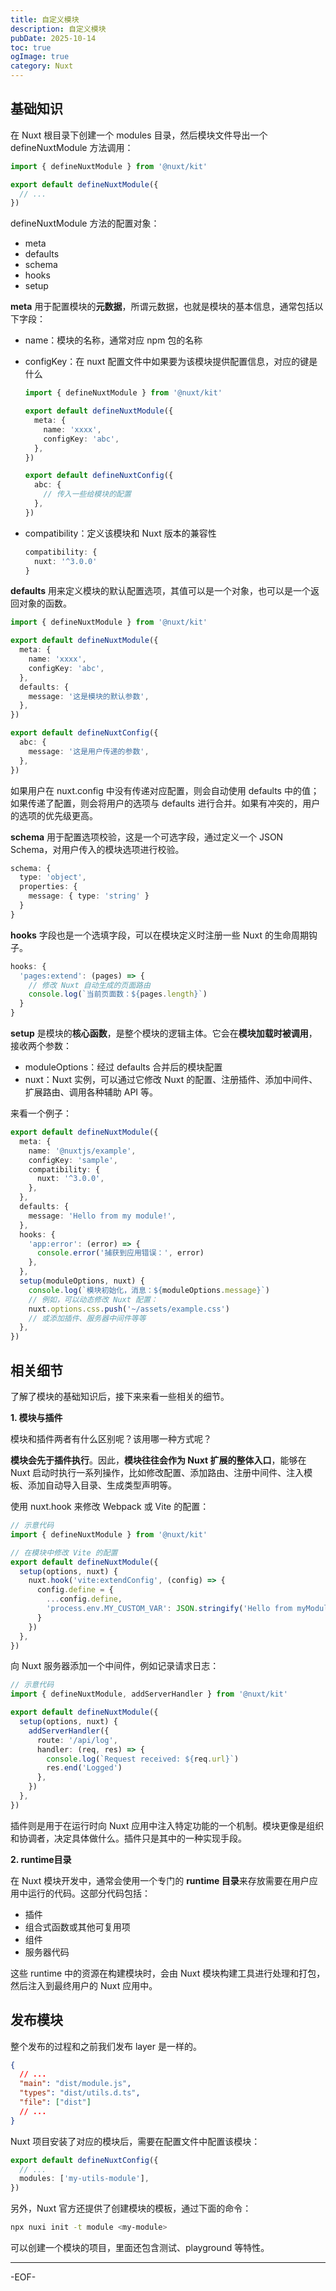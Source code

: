 ```yaml
---
title: 自定义模块
description: 自定义模块
pubDate: 2025-10-14
toc: true
ogImage: true
category: Nuxt
---
```


## 基础知识

在 Nuxt 根目录下创建一个 modules 目录，然后模块文件导出一个 defineNuxtModule 方法调用：

```ts
import { defineNuxtModule } from '@nuxt/kit'

export default defineNuxtModule({
  // ...
})
```

defineNuxtModule 方法的配置对象：

- meta
- defaults
- schema
- hooks
- setup

**meta** 用于配置模块的**元数据**，所谓元数据，也就是模块的基本信息，通常包括以下字段：

- name：模块的名称，通常对应 npm 包的名称

- configKey：在 nuxt 配置文件中如果要为该模块提供配置信息，对应的键是什么

  ```ts
  import { defineNuxtModule } from '@nuxt/kit'

  export default defineNuxtModule({
    meta: {
      name: 'xxxx',
      configKey: 'abc',
    },
  })
  ```

  ```ts
  export default defineNuxtConfig({
    abc: {
      // 传入一些给模块的配置
    },
  })
  ```

- compatibility：定义该模块和 Nuxt 版本的兼容性

  ```ts
  compatibility: {
    nuxt: '^3.0.0'
  }
  ```

**defaults** 用来定义模块的默认配置选项，其值可以是一个对象，也可以是一个返回对象的函数。

```ts
import { defineNuxtModule } from '@nuxt/kit'

export default defineNuxtModule({
  meta: {
    name: 'xxxx',
    configKey: 'abc',
  },
  defaults: {
    message: '这是模块的默认参数',
  },
})
```

```ts
export default defineNuxtConfig({
  abc: {
    message: '这是用户传递的参数',
  },
})
```

如果用户在 nuxt.config 中没有传递对应配置，则会自动使用 defaults 中的值；如果传递了配置，则会将用户的选项与 defaults 进行合并。如果有冲突的，用户的选项的优先级更高。

**schema** 用于配置选项校验，这是一个可选字段，通过定义一个 JSON Schema，对用户传入的模块选项进行校验。

```ts
schema: {
  type: 'object',
  properties: {
    message: { type: 'string' }
  }
}
```

**hooks** 字段也是一个选填字段，可以在模块定义时注册一些 Nuxt 的生命周期钩子。

```ts
hooks: {
  'pages:extend': (pages) => {
    // 修改 Nuxt 自动生成的页面路由
    console.log(`当前页面数：${pages.length}`)
  }
}
```

**setup** 是模块的**核心函数**，是整个模块的逻辑主体。它会在**模块加载时被调用**，接收两个参数：

- moduleOptions：经过 defaults 合并后的模块配置
- nuxt：Nuxt 实例，可以通过它修改 Nuxt 的配置、注册插件、添加中间件、扩展路由、调用各种辅助 API 等。

来看一个例子：

```ts
export default defineNuxtModule({
  meta: {
    name: '@nuxtjs/example',
    configKey: 'sample',
    compatibility: {
      nuxt: '^3.0.0',
    },
  },
  defaults: {
    message: 'Hello from my module!',
  },
  hooks: {
    'app:error': (error) => {
      console.error('捕获到应用错误：', error)
    },
  },
  setup(moduleOptions, nuxt) {
    console.log(`模块初始化，消息：${moduleOptions.message}`)
    // 例如，可以动态修改 Nuxt 配置：
    nuxt.options.css.push('~/assets/example.css')
    // 或添加插件、服务器中间件等等
  },
})
```

## 相关细节

了解了模块的基础知识后，接下来来看一些相关的细节。

**1. 模块与插件**

模块和插件两者有什么区别呢？该用哪一种方式呢？

**模块会先于插件执行**。因此，**模块往往会作为 Nuxt 扩展的整体入口**，能够在 Nuxt 启动时执行一系列操作，比如修改配置、添加路由、注册中间件、注入模板、添加自动导入目录、生成类型声明等。

使用 nuxt.hook 来修改 Webpack 或 Vite 的配置：

```ts
// 示意代码
import { defineNuxtModule } from '@nuxt/kit'

// 在模块中修改 Vite 的配置
export default defineNuxtModule({
  setup(options, nuxt) {
    nuxt.hook('vite:extendConfig', (config) => {
      config.define = {
        ...config.define,
        'process.env.MY_CUSTOM_VAR': JSON.stringify('Hello from myModule'),
      }
    })
  },
})
```

向 Nuxt 服务器添加一个中间件，例如记录请求日志：

```ts
// 示意代码
import { defineNuxtModule, addServerHandler } from '@nuxt/kit'

export default defineNuxtModule({
  setup(options, nuxt) {
    addServerHandler({
      route: '/api/log',
      handler: (req, res) => {
        console.log(`Request received: ${req.url}`)
        res.end('Logged')
      },
    })
  },
})
```

插件则是用于在运行时向 Nuxt 应用中注入特定功能的一个机制。模块更像是组织和协调者，决定具体做什么。插件只是其中的一种实现手段。

**2. runtime目录**

在 Nuxt 模块开发中，通常会使用一个专门的 **runtime 目录**来存放需要在用户应用中运行的代码。这部分代码包括：

- 插件
- 组合式函数或其他可复用项
- 组件
- 服务器代码

这些 runtime 中的资源在构建模块时，会由 Nuxt 模块构建工具进行处理和打包，然后注入到最终用户的 Nuxt 应用中。

## 发布模块

整个发布的过程和之前我们发布 layer 是一样的。

```json
{
  // ...
  "main": "dist/module.js",
  "types": "dist/utils.d.ts",
  "file": ["dist"]
  // ...
}
```

Nuxt 项目安装了对应的模块后，需要在配置文件中配置该模块：

```ts
export default defineNuxtConfig({
  // ...
  modules: ['my-utils-module'],
})
```

另外，Nuxt 官方还提供了创建模块的模板，通过下面的命令：

```bash
npx nuxi init -t module <my-module>
```

可以创建一个模块的项目，里面还包含测试、playground 等特性。

---

-EOF-
